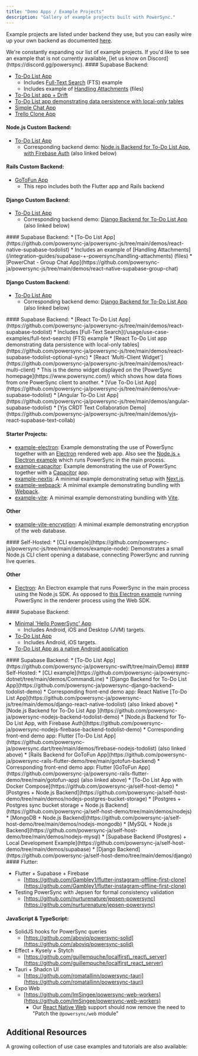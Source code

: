 ```yaml
---
title: "Demo Apps / Example Projects"
description: "Gallery of example projects built with PowerSync."
---
```


Example projects are listed under backend they use, but you can easily wire up your own backend as documented [here](/installation/app-backend-setup).

<Check>
  We're constantly expanding our list of example projects. If you'd like to see an example that is not currently available, [let us know on Discord](https://discord.gg/powersync).
</Check>


<AccordionGroup>
  <Accordion title="Flutter" icon="flutter">
  #### Supabase Backend:

  * [To-Do List App](https://github.com/powersync-ja/powersync.dart/tree/master/demos/supabase-todolist)
    * Includes [Full-Text Search](/usage/use-case-examples/full-text-search) (FTS) example
    * Includes example of [Handling Attachments](/integration-guides/supabase-+-powersync/handling-attachments) (files)
  * [To-Do List app + Drift](https://github.com/powersync-ja/powersync.dart/tree/master/demos/supabase-todolist-drift)
  * [To-Do List app demonstrating data persistence with local-only tables](https://github.com/powersync-ja/powersync.dart/tree/main/demos/supabase-todolist-optional-sync)
  * [Simple Chat App](https://github.com/powersync-ja/powersync.dart/tree/master/demos/supabase-simple-chat)
  * [Trello Clone App](https://github.com/powersync-ja/powersync-supabase-flutter-trello-demo)

  #### Node.js Custom Backend:
  * [To-Do List App](https://github.com/powersync-ja/powersync.dart/tree/main/demos/firebase-nodejs-todolist)
    * Corresponding backend demo: [Node.js Backend for To-Do List App, with Firebase Auth](https://github.com/powersync-ja/powersync-nodejs-firebase-backend-todolist-demo) (also linked below)

  #### Rails Custom Backend:
  * [GoToFun App](https://github.com/powersync-ja/powersync-rails-flutter-demo)
    * This repo includes both the Flutter app and Rails backend

  #### Django Custom Backend:
  * [To-Do List App](https://github.com/powersync-ja/powersync.dart/tree/master/demos/django-todolist)
    * Corresponding backend demo: [Django Backend for To-Do List App](https://github.com/powersync-ja/powersync-django-backend-todolist-demo) (also linked below)
  </Accordion>

  <Accordion title="React Native & Expo" icon="react">
  #### Supabase Backend:
  * [To-Do List App](https://github.com/powersync-ja/powersync-js/tree/main/demos/react-native-supabase-todolist)
    * Includes an example of [Handling Attachments](/integration-guides/supabase-+-powersync/handling-attachments) (files)
  * [PowerChat - Group Chat App](https://github.com/powersync-ja/powersync-js/tree/main/demos/react-native-supabase-group-chat)

  #### Django Custom Backend:
  * [To-Do List App](https://github.com/powersync-ja/powersync-js/tree/main/demos/django-react-native-todolist)
    * Corresponding backend demo: [Django Backend for To-Do List App](https://github.com/powersync-ja/powersync-django-backend-todolist-demo) (also linked below)
  </Accordion>

  <Accordion title="JavaScript Web" icon="js">
  #### Supabase Backend:
  * [React To-Do List App](https://github.com/powersync-ja/powersync-js/tree/main/demos/react-supabase-todolist)
    * Includes [Full-Text Search](/usage/use-case-examples/full-text-search) (FTS) example
  * [React To-Do List app demonstrating data persistence with local-only tables](https://github.com/powersync-ja/powersync-js/tree/main/demos/react-supabase-todolist-optional-sync)
  * [React 'Multi-Client Widget'](https://github.com/powersync-ja/powersync-js/tree/main/demos/react-multi-client)
    * This is the demo widget displayed on the [PowerSync homepage](https://www.powersync.com/) which shows how data flows from one PowerSync client to another.
  * [Vue To-Do List App](https://github.com/powersync-ja/powersync-js/tree/main/demos/vue-supabase-todolist)
  * [Angular To-Do List App](https://github.com/powersync-ja/powersync-js/tree/main/demos/angular-supabase-todolist)
  * [Yjs CRDT Text Collaboration Demo](https://github.com/powersync-ja/powersync-js/tree/main/demos/yjs-react-supabase-text-collab)

  #### Starter Projects:
  * [example-electron](https://github.com/powersync-ja/powersync-js/tree/main/demos/example-electron): Example demonstrating the use of PowerSync together with an [Electron](https://www.electronjs.org/) rendered web app. Also see the [Node.js + Electron example](https://github.com/powersync-ja/powersync-js/tree/main/demos/example-electron-node) which runs PowerSync in the main process.
  * [example-capacitor](https://github.com/powersync-ja/powersync-js/tree/main/demos/example-capacitor): Example demonstrating the use of PowerSync together with a [Capacitor](https://capacitorjs.com/) app.
  * [example-nextjs](https://github.com/powersync-ja/powersync-js/blob/main/demos/example-nextjs/README.md): A minimal example demonstrating setup with [Next.js](https://nextjs.org/).
  * [example-webpack](https://github.com/powersync-ja/powersync-js/blob/main/demos/example-webpack/README.md): A minimal example demonstrating bundling with [Webpack](https://webpack.js.org/).
  * [example-vite](https://github.com/powersync-ja/powersync-js/blob/main/demos/example-vite/README.md): A minimal example demonstrating bundling with [Vite](https://vitejs.dev/).

  #### Other
  * [example-vite-encryption](https://github.com/powersync-ja/powersync-js/blob/main/demos/example-vite-encryption/README.md): A minimal example demonstrating encryption of the web database.
  </Accordion>

  <Accordion title="Node.js (alpha)" icon="node-js">
  #### Self-Hosted:
  * [CLI example](https://github.com/powersync-ja/powersync-js/tree/main/demos/example-node): Demonstrates a small Node.js CLI client opening a database, connecting PowerSync and running live queries.

  #### Other
  * [Electron](https://github.com/powersync-ja/powersync-js/tree/main/demos/example-electron-node): An Electron example that runs PowerSync in the main process using the Node.js SDK. As opposed to [this Electron example](https://github.com/powersync-ja/powersync-js/tree/main/demos/example-electron) running PowerSync in the renderer process using the Web SDK.
  </Accordion>

  <Accordion title="Kotlin Multiplatform" icon="k">
  #### Supabase Backend:

  * [Minimal 'Hello PowerSync' App](https://github.com/powersync-ja/powersync-kotlin/tree/main/demos/hello-powersync)
    * Includes Android, iOS and Desktop (JVM) targets.
  * [To-Do List App](https://github.com/powersync-ja/powersync-kotlin/tree/main/demos/supabase-todolist)
    * Includes Android, iOS targets.
  * [To-Do List App as a native Android application](https://github.com/powersync-ja/powersync-kotlin/tree/main/demos/android-supabase-todolist)
    
  </Accordion>

  <Accordion title="Swift" icon="swift">
  #### Supabase Backend:
  * [To-Do List App](https://github.com/powersync-ja/powersync-swift/tree/main/Demo)
    
  </Accordion>

  <Accordion title=".NET (alpha)" icon="microsoft">
  #### Self-Hosted:
  * [CLI example](https://github.com/powersync-ja/powersync-dotnet/tree/main/demos/CommandLine)
  </Accordion>

  <Accordion title="Custom Backend Examples" icon="screwdriver-wrench">
  * [Django Backend for To-Do List App](https://github.com/powersync-ja/powersync-django-backend-todolist-demo)
    * Corresponding front-end demo app: React Native [To-Do List App](https://github.com/powersync-ja/powersync-js/tree/main/demos/django-react-native-todolist) (also linked above)
  * [Node.js Backend for To-Do List App ](https://github.com/powersync-ja/powersync-nodejs-backend-todolist-demo)
  * [Node.js Backend for To-Do List App, with Firebase Auth](https://github.com/powersync-ja/powersync-nodejs-firebase-backend-todolist-demo)
    * Corresponding front-end demo app: Flutter [To-Do List App](https://github.com/powersync-ja/powersync.dart/tree/main/demos/firebase-nodejs-todolist) (also linked above)
  * [Rails Backend for GoToFun App](https://github.com/powersync-ja/powersync-rails-flutter-demo/tree/main/gotofun-backend)
    * Corresponding front-end demo app: Flutter [GoToFun App](https://github.com/powersync-ja/powersync-rails-flutter-demo/tree/main/gotofun-app) (also linked above)
  </Accordion>

  <Accordion title="Self-Hosting" icon="desktop">
  * [To-Do List App with Docker Compose](https://github.com/powersync-ja/self-host-demo)
    * [Postgres + Node.js Backend](https://github.com/powersync-ja/self-host-demo/tree/main/demos/nodejs-postgres-bucket-storage)
    * [Postgres + Postgres sync bucket storage + Node.js Backend](https://github.com/powersync-ja/self-host-demo/tree/main/demos/nodejs)
    * [MongoDB + Node.js Backend](https://github.com/powersync-ja/self-host-demo/tree/main/demos/nodejs-mongodb)
    * [MySQL + Node.js Backend](https://github.com/powersync-ja/self-host-demo/tree/main/demos/nodejs-mysql)
    * [Supabase Backend (Postgres) + Local Development Example](https://github.com/powersync-ja/self-host-demo/tree/main/demos/supabase)
    * [Django Backend](https://github.com/powersync-ja/self-host-demo/tree/main/demos/django)  
  </Accordion>

  <Accordion title="Notable Community Projects" icon="people-carry-box">
  #### Flutter:

  * Flutter + Supabase + Firebase
    * [https://github.com/Gambley1/flutter-instagram-offline-first-clone](https://github.com/Gambley1/flutter-instagram-offline-first-clone)
  * Testing PowerSync with Jepsen for formal consistency validation
    * [https://github.com/nurturenature/jepsen-powersync](https://github.com/nurturenature/jepsen-powersync)
  
  #### JavaScript & TypeScript:

  * SolidJS hooks for PowerSync queries
    * [https://github.com/aboviq/powersync-solid](https://github.com/aboviq/powersync-solid)
  * Effect + Kysely + Stytch
    * [https://github.com/guillempuche/localfirst\_react\_server](https://github.com/guillempuche/localfirst_react_server)
  * Tauri + Shadcn UI
    * [https://github.com/romatallinn/powersync-tauri](https://github.com/romatallinn/powersync-tauri)
  * Expo Web
    * [https://github.com/ImSingee/powersync-web-workers](https://github.com/ImSingee/powersync-web-workers)
      * Our [React Native Web](/client-sdk-references/react-native-and-expo/react-native-web-support) support should now remove the need to "Patch the `@powersync/web` module"
  </Accordion>
</AccordionGroup>

## Additional Resources

A growing collection of use case examples and tutorials are also available:

<CardGroup>
  <Card title="Use Case Examples" icon="gear" href="/usage/use-case-examples" horizontal />
  <Card title="Tutorials" icon="graduation-cap" href="/tutorials/overview" horizontal />
</CardGroup>